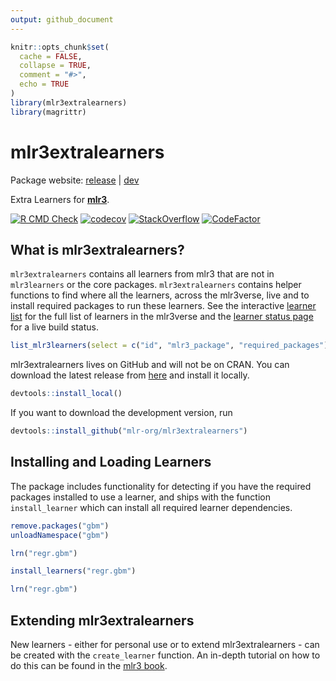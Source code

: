 ```yaml
---
output: github_document
---
```


```r
knitr::opts_chunk$set(
  cache = FALSE,
  collapse = TRUE,
  comment = "#>",
  echo = TRUE
)
library(mlr3extralearners)
library(magrittr)
```

# mlr3extralearners

Package website: [release](https://mlr3extralearners.mlr-org.com/) | [dev](https://mlr3extralearners.mlr-org.com/dev/)

Extra Learners for **[mlr3](https://github.com/mlr-org/mlr3/)**.

<!-- badges: start -->
[![R CMD Check](https://github.com/mlr-org/mlr3extralearners/workflows/R%20CMD%20Check/badge.svg)](https://mlr3extralearners.mlr-org.com/articles/learners/learner_status.html)
[![codecov](https://codecov.io/gh/mlr-org/mlr3extralearners/branch/main/graph/badge.svg)](https://codecov.io/gh/mlr-org/mlr3extralearners)
[![StackOverflow](https://img.shields.io/badge/stackoverflow-mlr3-orange.svg)](https://stackoverflow.com/questions/tagged/mlr3)
[![CodeFactor](https://www.codefactor.io/repository/github/mlr-org/mlr3extralearners/badge)](https://www.codefactor.io/repository/github/mlr-org/mlr3extralearners)
<!-- badges: end -->

## What is mlr3extralearners?

`mlr3extralearners` contains all learners from mlr3 that are not in `mlr3learners` or the
core packages. `mlr3extralearners` contains helper functions to find where all the learners, across the mlr3verse, live and to install required packages to run these learners. See the interactive [learner list](https://mlr3extralearners.mlr-org.com/articles/learners/list_learners.html) for the full list of learners in the mlr3verse and the [learner status page](https://mlr3extralearners.mlr-org.com/articles/learners/test_overview.html) for a live build status.

```r
list_mlr3learners(select = c("id", "mlr3_package", "required_packages"))
```

mlr3extralearners lives on GitHub and will not be on CRAN.
You can download the latest release from [here](https://github.com/mlr-org/mlr3extralearners/releases) and install it locally.

```r
devtools::install_local()
```

If you want to download the development version, run

```r
devtools::install_github("mlr-org/mlr3extralearners")
```

## Installing and Loading Learners

The package includes functionality for detecting if you have the required packages installed
to use a learner, and ships with the function `install_learner` which can install all required
learner dependencies.

```r
remove.packages("gbm")
unloadNamespace("gbm")
```
```r
lrn("regr.gbm")
```
```r
install_learners("regr.gbm")
```
```r
lrn("regr.gbm")
```

## Extending mlr3extralearners

New learners - either for personal use or to extend mlr3extralearners - can be created with the `create_learner` function.
An in-depth tutorial on how to do this can be found in the [mlr3 book](https://mlr3book.mlr-org.com/extending.html#sec-extending-learners).

